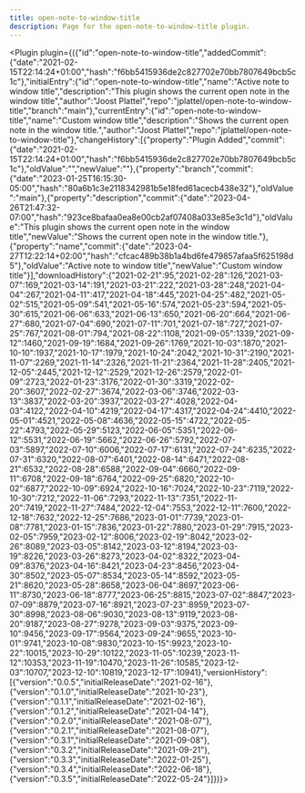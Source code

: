 ---
title: open-note-to-window-title
description: Page for the open-note-to-window-title plugin.
---


<Plugin plugin={({"id":"open-note-to-window-title","addedCommit":{"date":"2021-02-15T22:14:24+01:00","hash":"f6bb5415936de2c827702e70bb7807649bcb5c1c"},"initialEntry":{"id":"open-note-to-window-title","name":"Active note to window title","description":"This plugin shows the current open note in the window title","author":"Joost Plattel","repo":"jplattel/open-note-to-window-title","branch":"main"},"currentEntry":{"id":"open-note-to-window-title","name":"Custom window title","description":"Shows the current open note in the window title.","author":"Joost Plattel","repo":"jplattel/open-note-to-window-title"},"changeHistory":[{"property":"Plugin Added","commit":{"date":"2021-02-15T22:14:24+01:00","hash":"f6bb5415936de2c827702e70bb7807649bcb5c1c"},"oldValue":"","newValue":""},{"property":"branch","commit":{"date":"2023-01-25T16:15:30-05:00","hash":"80a6b1c3e2118342981b5e18fed61acecb438e32"},"oldValue":"main"},{"property":"description","commit":{"date":"2023-04-26T21:47:32-07:00","hash":"923ce8bafaa0ea8e00cb2af07408a033e85e3c1d"},"oldValue":"This plugin shows the current open note in the window title","newValue":"Shows the current open note in the window title."},{"property":"name","commit":{"date":"2023-04-27T12:22:14+02:00","hash":"cfcac489b38b1a4bd6fe479857afaa5f625198d5"},"oldValue":"Active note to window title","newValue":"Custom window title"}],"downloadHistory":{"2021-02-21":95,"2021-02-28":126,"2021-03-07":169,"2021-03-14":191,"2021-03-21":222,"2021-03-28":248,"2021-04-04":267,"2021-04-11":417,"2021-04-18":445,"2021-04-25":482,"2021-05-02":515,"2021-05-09":541,"2021-05-16":574,"2021-05-23":594,"2021-05-30":615,"2021-06-06":633,"2021-06-13":650,"2021-06-20":664,"2021-06-27":680,"2021-07-04":690,"2021-07-11":701,"2021-07-18":727,"2021-07-25":767,"2021-08-01":794,"2021-08-22":1108,"2021-09-05":1339,"2021-09-12":1460,"2021-09-19":1684,"2021-09-26":1769,"2021-10-03":1870,"2021-10-10":1937,"2021-10-17":1979,"2021-10-24":2042,"2021-10-31":2190,"2021-11-07":2269,"2021-11-14":2326,"2021-11-21":2364,"2021-11-28":2405,"2021-12-05":2445,"2021-12-12":2529,"2021-12-26":2579,"2022-01-09":2723,"2022-01-23":3176,"2022-01-30":3319,"2022-02-20":3607,"2022-02-27":3674,"2022-03-06":3746,"2022-03-13":3837,"2022-03-20":3937,"2022-03-27":4028,"2022-04-03":4122,"2022-04-10":4219,"2022-04-17":4317,"2022-04-24":4410,"2022-05-01":4521,"2022-05-08":4636,"2022-05-15":4722,"2022-05-22":4793,"2022-05-29":5123,"2022-06-05":5351,"2022-06-12":5531,"2022-06-19":5662,"2022-06-26":5792,"2022-07-03":5897,"2022-07-10":6006,"2022-07-17":6131,"2022-07-24":6235,"2022-07-31":6320,"2022-08-07":6401,"2022-08-14":6471,"2022-08-21":6532,"2022-08-28":6588,"2022-09-04":6660,"2022-09-11":6708,"2022-09-18":6764,"2022-09-25":6820,"2022-10-02":6877,"2022-10-09":6924,"2022-10-16":7024,"2022-10-23":7119,"2022-10-30":7212,"2022-11-06":7293,"2022-11-13":7351,"2022-11-20":7419,"2022-11-27":7484,"2022-12-04":7553,"2022-12-11":7600,"2022-12-18":7632,"2022-12-25":7686,"2023-01-01":7739,"2023-01-08":7781,"2023-01-15":7836,"2023-01-22":7880,"2023-01-29":7915,"2023-02-05":7959,"2023-02-12":8006,"2023-02-19":8042,"2023-02-26":8089,"2023-03-05":8142,"2023-03-12":8194,"2023-03-19":8226,"2023-03-26":8273,"2023-04-02":8322,"2023-04-09":8376,"2023-04-16":8421,"2023-04-23":8456,"2023-04-30":8502,"2023-05-07":8534,"2023-05-14":8592,"2023-05-21":8620,"2023-05-28":8658,"2023-06-04":8697,"2023-06-11":8730,"2023-06-18":8777,"2023-06-25":8815,"2023-07-02":8847,"2023-07-09":8879,"2023-07-16":8921,"2023-07-23":8959,"2023-07-30":8998,"2023-08-06":9030,"2023-08-13":9119,"2023-08-20":9187,"2023-08-27":9278,"2023-09-03":9375,"2023-09-10":9456,"2023-09-17":9564,"2023-09-24":9655,"2023-10-01":9741,"2023-10-08":9830,"2023-10-15":9923,"2023-10-22":10015,"2023-10-29":10122,"2023-11-05":10239,"2023-11-12":10353,"2023-11-19":10470,"2023-11-26":10585,"2023-12-03":10707,"2023-12-10":10819,"2023-12-17":10941},"versionHistory":[{"version":"0.0.5","initialReleaseDate":"2021-02-16"},{"version":"0.1.0","initialReleaseDate":"2021-10-23"},{"version":"0.1.1","initialReleaseDate":"2021-02-16"},{"version":"0.1.2","initialReleaseDate":"2021-04-14"},{"version":"0.2.0","initialReleaseDate":"2021-08-07"},{"version":"0.2.1","initialReleaseDate":"2021-08-07"},{"version":"0.3.1","initialReleaseDate":"2021-09-08"},{"version":"0.3.2","initialReleaseDate":"2021-09-21"},{"version":"0.3.3","initialReleaseDate":"2022-01-25"},{"version":"0.3.4","initialReleaseDate":"2022-06-18"},{"version":"0.3.5","initialReleaseDate":"2022-05-24"}]})}></Plugin>